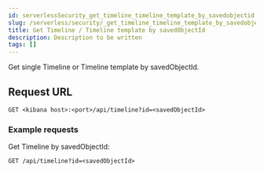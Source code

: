 ```yaml
---
id: serverlessSecurity_get_timeline_timeline_template_by_savedobjectid
slug: /serverless/security/_get_timeline_timeline_template_by_savedobjectid
title: Get Timeline / Timeline template by savedObjectId
description: Description to be written
tags: []
---
```


<div id="_get_timeline_timeline_template_by_savedobjectid"></div>

Get single Timeline or Timeline template by savedObjectId.

## Request URL

`GET <kibana host>:<port>/api/timeline?id=<savedObjectId>`

### Example requests

Get Timeline by savedObjectId:

```console
GET /api/timeline?id=<savedObjectId>

```

